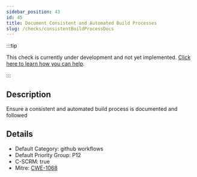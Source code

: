 ```yaml
---
sidebar_position: 43
id: 45
title: Document Consistent and Automated Build Processes
slug: /checks/consistentBuildProcessDocs
---
```


<!-- BANNER:START -->
:::tip

This check is currently under development and not yet implemented. [Click here to learn how you can help](/contribute).

:::
<!-- BANNER:END -->

<!-- DESCRIPTION:START -->
## Description
Ensure a consistent and automated build process is documented and followed
<!-- DESCRIPTION:END -->

<!-- DETAILS:START -->
## Details
- Default Category: github workflows
- Default Priority Group: P12
- C-SCRM: true
- Mitre: [CWE-1068](https://cwe.mitre.org/data/definitions/1068.html)

<!-- DETAILS:END -->
